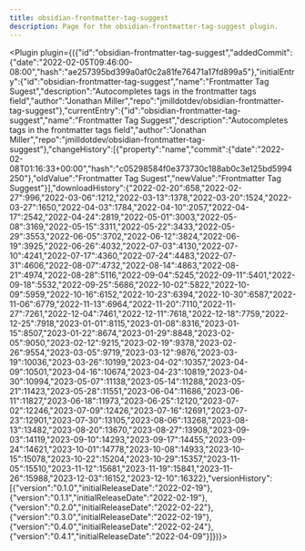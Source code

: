 ---
title: obsidian-frontmatter-tag-suggest
description: Page for the obsidian-frontmatter-tag-suggest plugin.
---


<Plugin plugin={({"id":"obsidian-frontmatter-tag-suggest","addedCommit":{"date":"2022-02-05T09:46:00-08:00","hash":"ae257395bd399a0af0c2a81fe76471a17fd899a5"},"initialEntry":{"id":"obsidian-frontmatter-tag-suggest","name":"Frontmatter Tag Sugest","description":"Autocompletes tags in the frontmatter tags field","author":"Jonathan Miller","repo":"jmilldotdev/obsidian-frontmatter-tag-suggest"},"currentEntry":{"id":"obsidian-frontmatter-tag-suggest","name":"Frontmatter Tag Suggest","description":"Autocompletes tags in the frontmatter tags field","author":"Jonathan Miller","repo":"jmilldotdev/obsidian-frontmatter-tag-suggest"},"changeHistory":[{"property":"name","commit":{"date":"2022-02-08T01:16:33+00:00","hash":"c05298584f0e373730c188ab0c3e125bd5994250"},"oldValue":"Frontmatter Tag Sugest","newValue":"Frontmatter Tag Suggest"}],"downloadHistory":{"2022-02-20":658,"2022-02-27":996,"2022-03-06":1212,"2022-03-13":1378,"2022-03-20":1524,"2022-03-27":1650,"2022-04-03":1784,"2022-04-10":2057,"2022-04-17":2542,"2022-04-24":2819,"2022-05-01":3003,"2022-05-08":3169,"2022-05-15":3311,"2022-05-22":3433,"2022-05-29":3553,"2022-06-05":3702,"2022-06-12":3824,"2022-06-19":3925,"2022-06-26":4032,"2022-07-03":4130,"2022-07-10":4241,"2022-07-17":4360,"2022-07-24":4483,"2022-07-31":4606,"2022-08-07":4732,"2022-08-14":4863,"2022-08-21":4974,"2022-08-28":5116,"2022-09-04":5245,"2022-09-11":5401,"2022-09-18":5532,"2022-09-25":5686,"2022-10-02":5822,"2022-10-09":5959,"2022-10-16":6152,"2022-10-23":6394,"2022-10-30":6587,"2022-11-06":6779,"2022-11-13":6964,"2022-11-20":7110,"2022-11-27":7261,"2022-12-04":7461,"2022-12-11":7618,"2022-12-18":7759,"2022-12-25":7918,"2023-01-01":8115,"2023-01-08":8316,"2023-01-15":8507,"2023-01-22":8674,"2023-01-29":8848,"2023-02-05":9050,"2023-02-12":9215,"2023-02-19":9378,"2023-02-26":9554,"2023-03-05":9719,"2023-03-12":9876,"2023-03-19":10036,"2023-03-26":10199,"2023-04-02":10357,"2023-04-09":10501,"2023-04-16":10674,"2023-04-23":10819,"2023-04-30":10994,"2023-05-07":11138,"2023-05-14":11288,"2023-05-21":11423,"2023-05-28":11551,"2023-06-04":11686,"2023-06-11":11827,"2023-06-18":11973,"2023-06-25":12120,"2023-07-02":12246,"2023-07-09":12426,"2023-07-16":12691,"2023-07-23":12901,"2023-07-30":13105,"2023-08-06":13268,"2023-08-13":13482,"2023-08-20":13670,"2023-08-27":13908,"2023-09-03":14119,"2023-09-10":14293,"2023-09-17":14455,"2023-09-24":14621,"2023-10-01":14778,"2023-10-08":14933,"2023-10-15":15078,"2023-10-22":15204,"2023-10-29":15357,"2023-11-05":15510,"2023-11-12":15681,"2023-11-19":15841,"2023-11-26":15988,"2023-12-03":16152,"2023-12-10":16322},"versionHistory":[{"version":"0.1.0","initialReleaseDate":"2022-02-19"},{"version":"0.1.1","initialReleaseDate":"2022-02-19"},{"version":"0.2.0","initialReleaseDate":"2022-02-22"},{"version":"0.3.0","initialReleaseDate":"2022-02-19"},{"version":"0.4.0","initialReleaseDate":"2022-02-24"},{"version":"0.4.1","initialReleaseDate":"2022-04-09"}]})}></Plugin>